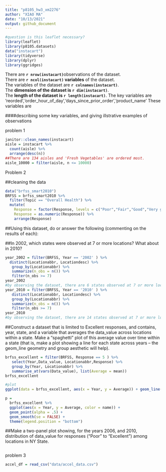 ```yaml
---
title: "p8105_hw3_xm2276"
author: "XIAO MA"
date: "10/13/2021"
output: github_document
---
```


```r
#question is this leaflet necessary?
library(leaflet)
library(p8105.datasets)
data("instacart")
library(tidyverse)
library(dplyr)
library(ggridges)
```

There are **`r nrow(instacart)`**observations of the dataset.  
There are **`r ncol(instacart)` variables** of the dataset.  
The variables of the dataset are **`r colnames(instacart)`**.  
The **dimension of the dataset is `r dim(instacart)`**.  
The **length of the dataset is `r length(instacart)`**.
The key variables are 'reorded','order_hour_of_day','days_since_prior_order','product_name'
These variables are 

####describing some key variables, and giving illstrative examples of observations

problem 1
```r
janitor::clean_names(instacart)
aisle = instacart %>% 
  count(aisle) %>%
  arrange(desc(n))
##There are 134 aisles and 'Fresh Vegetables' are ordered most.
aisle_10000 = filter(aisle, n <= 10000)

```





Problem 2

##cleaning the data

```r
data("brfss_smart2010")
BRFSS = brfss_smart2010 %>%
  filter(Topic == "Overall Health") %>%
  mutate(
    Response = factor(Response, levels = c("Poor","Fair","Good","Very good", "Excellent")),
    Response = as.numeric(Response)) %>% 
    arrange(Response)
```

##Using this dataset, do or answer the following (commenting on the results of each):

##In 2002, which states were observed at 7 or more locations? What about in 2010?
```r
year_2002 = filter(BRFSS, Year == '2002' ) %>%
  distinct(Locationabbr, Locationdesc) %>% 
   group_by(Locationabbr) %>%
   summarize(n_obs = n()) %>% 
   filter(n_obs >= 7)
year_2002
#by observing the dataset, there are 6 states observed at 7 or more locations. They are CT,FL,MA,NC,NJ,PA,
year_2010 = filter(BRFSS, Year == '2010' ) %>%
   distinct(Locationabbr, Locationdesc) %>% 
   group_by(Locationabbr) %>%
   summarize(n_obs = n()) %>% 
   filter(n_obs >= 7)
year_2010
#by observing the dataset, there are 14 states observed at 7 or more locations. They are CA,CO,FL,MA,MD,NC,NE,NJ,NY,OH,PA,SC,TX,WA

```

##Construct a dataset that is limited to Excellent responses, and contains, year, state, and a variable that averages the data_value across locations within a state. Make a “spaghetti” plot of this average value over time within a state (that is, make a plot showing a line for each state across years – the geom_line geometry and group aesthetic will help).
```r
brfss_excellent = filter(BRFSS, Response == 5 ) %>%
   select(Year,Data_value, Locationabbr,Response) %>% 
   group_by(Year, Locationabbr) %>% 
   summarise_at(vars(Data_value), list(Average = mean))
brfss_excellent

#plot
ggplot(data = brfss_excellent, aes(x = Year, y = Average)) + geom_line(data = brfss_excellent,color = names())

p = 
  brfss_excellent %>% 
  ggplot(aes(x = Year, y = Average, color = name)) + 
  geom_point(alpha = .5) +
  geom_smooth(se = FALSE) + 
  theme(legend.position = "bottom")


```

##Make a two-panel plot showing, for the years 2006, and 2010, distribution of data_value for responses (“Poor” to “Excellent”) among locations in NY State.
```r

```


problem 3
```r
accel_df = read_csv("data/accel_data.csv")

```

